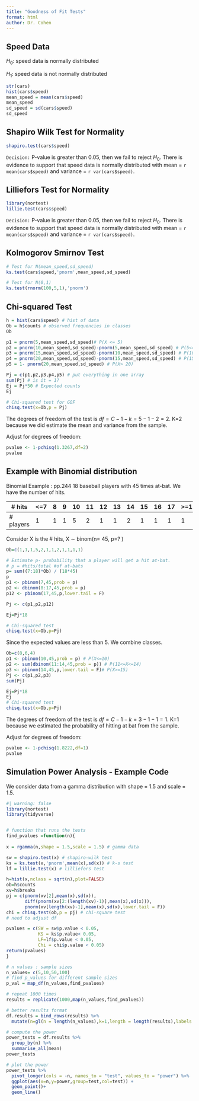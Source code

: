 ```yaml
---
title: "Goodness of Fit Tests"
format: html
author: Dr. Cohen 
---
```


## Speed Data

$H_0:$ speed data is normally distributed

$H_1:$ speed data is not normally distributed

```r
str(cars)
hist(cars$speed)
mean_speed = mean(cars$speed)
mean_speed
sd_speed = sd(cars$speed)
sd_speed

```

## Shapiro Wilk Test for Normality

```r
shapiro.test(cars$speed)
```

`Decision:` P-value is greater than 0.05, then we fail to reject $H_0$. There is evidence to support that speed data is normally distributed with mean = `r mean(cars$speed)` and variance = `r var(cars$speed)`.

## Lilliefors Test for Normality

```r
library(nortest)
lillie.test(cars$speed)
```

`Decision:` P-value is greater than 0.05, then we fail to reject $H_0$. There is evidence to support that speed data is normally distributed with mean = `r mean(cars$speed)` and variance = `r var(cars$speed)`.

## Kolmogorov Smirnov Test

```r
# Test for N(mean_speed,sd_speed)
ks.test(cars$speed,'pnorm',mean_speed,sd_speed)

# Test for N(0,1)
ks.test(rnorm(100,5,1),'pnorm')
```

## Chi-squared Test

```r
h = hist(cars$speed) # hist of data
Ob = h$counts # observed frequencies in classes
Ob

p1 = pnorm(5,mean_speed,sd_speed)# P(X <= 5)
p2 = pnorm(10,mean_speed,sd_speed)-pnorm(5,mean_speed,sd_speed) # P(5<=X <= 10)
p3 = pnorm(15,mean_speed,sd_speed)-pnorm(10,mean_speed,sd_speed) # P(10<=X <= 15)
p4 = pnorm(20,mean_speed,sd_speed)-pnorm(15,mean_speed,sd_speed) # P(15<=X <= 20)
p5 = 1- pnorm(20,mean_speed,sd_speed) # P(X> 20)

Pj = c(p1,p2,p3,p4,p5) # put everything in one array
sum(Pj) # is it = 1?
Ej = Pj*50 # Expected counts
Ej

# Chi-squared test for GOF
chisq.test(x=Ob,p = Pj)
```

The degrees of freedom of the test is $df = C-1-k = 5 -1 - 2 = 2$. K=2 because we did estimate the mean and variance from the sample.

Adjust for degrees of freedom:

```r
pvalue <- 1-pchisq(1.3267,df=2)
pvalue
```

## Example with Binomial distribution

Binomial Example : pp.244 18 baseball players with 45 times at-bat. We have the number of hits.

| \# hits    | \<=7 | 8   | 9   | 10  | 11  | 12  | 13  | 14  | 15  | 16  | 17  | >=18 |
|------------|------|-----|-----|-----|-----|-----|-----|-----|-----|-----|-----|------|
| \# players | 1    | 1   | 1   | 5   | 2   | 1   | 1   | 2   | 1   | 1   | 1   | 1    |

Consider X is the \# hits, X $\sim$ binom(n= 45, p=? )

```r
Ob=c(1,1,1,5,2,1,1,2,1,1,1,1)

# Estimate p- probability that a player will get a hit at-bat.
# p = #hits/total #of at-bats
p= sum((7:18)*Ob) / (18*45)
p
p1 <- pbinom(7,45,prob = p)
p2 <- dbinom(8:17,45,prob = p)
p12 <- pbinom(17,45,p,lower.tail = F)

Pj <- c(p1,p2,p12)

Ej=Pj*18

# Chi-squared test 
chisq.test(x=Ob,p=Pj)
```

Since the expected values are less than 5. We combine classes.

```r
Ob=c(8,6,4)
p1 <- pbinom(10,45,prob = p) # P(X<=10)
p2 <- sum(dbinom(11:14,45,prob = p)) # P(11<=X<=14)
p3 <- pbinom(14,45,p,lower.tail = F)# P(X>=15)
Pj <- c(p1,p2,p3)
sum(Pj)

Ej=Pj*18
Ej
# Chi-squared test 
chisq.test(x=Ob,p=Pj)
```

The degrees of freedom of the test is $df = C-1-k = 3 -1 - 1 = 1$. K=1 because we estimated the probability of hitting at bat from the sample.

Adjust for degrees of freedom:

```r
pvalue <- 1-pchisq(1.8222,df=1)
pvalue
```



## Simulation Power Analysis - Example Code

We consider data from a gamma distribution with shape = 1.5 and scale = 1.5.

```r
#| warning: false
library(nortest)
library(tidyverse)


# function that runs the tests 
find_pvalues =function(n){
  
x = rgamma(n,shape = 1.5,scale = 1.5) # gamma data

sw = shapiro.test(x) # shapiro-wilk test
ks = ks.test(x,'pnorm',mean(x),sd(x)) # k-s test
lf = lillie.test(x) # lilliefors test

h=hist(x,nclass = sqrt(n),plot=FALSE)
ob=h$counts
xv=h$breaks
pj = c(pnorm(xv[2],mean(x),sd(x)),
       diff(pnorm(xv[2:(length(xv)-1)],mean(x),sd(x))),
       pnorm(xv[length(xv)-1],mean(x),sd(x),lower.tail = F))
chi = chisq.test(ob,p = pj) # chi-square test
# need to adjust df

pvalues = c(SW = sw$p.value < 0.05, 
            KS = ks$p.value< 0.05, 
            LF=lf$p.value < 0.05, 
            Chi = chi$p.value < 0.05)
return(pvalues)
}

# n values : sample sizes
n_values= c(5,10,50,100)
# find p_values for different sample sizes
p_val = map_df(n_values,find_pvalues)

# repeat 1000 times
results = replicate(1000,map(n_values,find_pvalues))

# better results format
df.results = bind_rows(results) %>% 
  mutate(n=gl(n = length(n_values),k=1,length = length(results),labels = n_values))

# compute the power
power_tests = df.results %>% 
  group_by(n) %>% 
  summarise_all(mean)
power_tests

# plot the power
power_tests %>% 
  pivot_longer(cols = -n, names_to = "test", values_to = "power") %>%
  ggplot(aes(x=n,y=power,group=test,col=test)) +
  geom_point()+
  geom_line()
```
